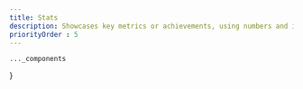 ```yaml
---
title: Stats
description: Showcases key metrics or achievements, using numbers and icons to quickly convey impactful data and build credibility.
priorityOrder : 5
---
```



    ..._components
}

<BlockPreview
    title="One"
    src="/blocks-preview/stats/one"
    code={oneCode}
    client:visible
/>

<BlockPreview
    title="Cards"
    src="/blocks-preview/stats/cards"
    code={cardsCode}
    client:visible
/>

<BlockPreview
    title="With Testimonial"
    src="/blocks-preview/stats/with-testimonial"
    code={testimonialCode}
    client:visible
/>